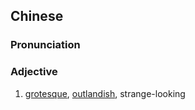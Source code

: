 ==Chinese==
{{zh-forms|s=怪模怪样}}

===Pronunciation===
{{zh-pron
|m=guàimóguàiyàng
|cat=a
}}

===Adjective===
{{zh-adj}}

# [[grotesque]], [[outlandish]], strange-looking